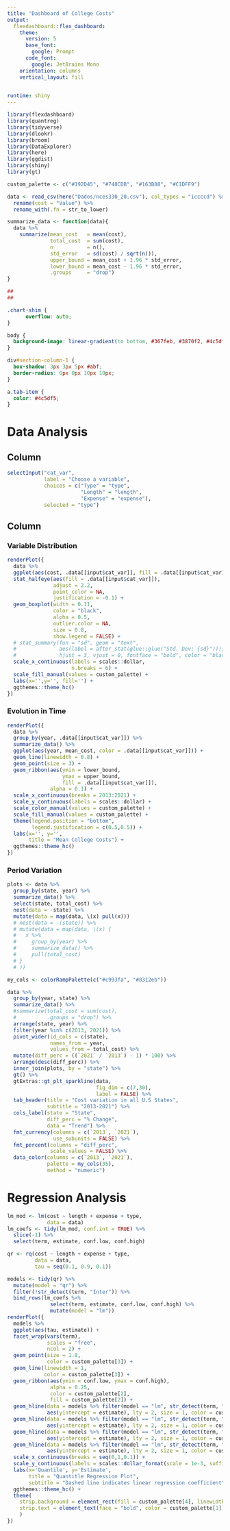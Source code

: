 ```yaml
---
title: "Dashboard of College Costs"
output: 
  flexdashboard::flex_dashboard:
    theme:
      version: 5
      base_font:
        google: Prompt
      code_font:
        google: JetBrains Mono
    orientation: columns
    vertical_layout: fill
    

runtime: shiny
---
```


```r
library(flexdashboard)
library(quantreg)
library(tidyverse)
library(dlookr)
library(broom)
library(DataExplorer)
library(here)
library(ggdist)
library(shiny)
library(gt)

custom_palette <- c("#192D45", "#748CDB", "#163B88", "#C1DFF9")

data <- read_csv(here("Dados/nces330_20.csv"), col_types = "iccccd") %>%
  rename(cost = "Value") %>%
  rename_with(.fn = str_to_lower)

summarize_data <- function(data){
  data %>%
    summarize(mean_cost   = mean(cost),
              total_cost  = sum(cost),
              n           = n(),
              std_error   = sd(cost) / sqrt(n()),
              upper_bound = mean_cost + 1.96 * std_error,
              lower_bound = mean_cost - 1.96 * std_error,
              .groups     = "drop")
}

## 
##

```

```css
.chart-shim {
      overflow: auto;
}

body {
  background-image: linear-gradient(to bottom, #367feb, #3870f2, #4c5df5, #6744f3, #8312eb);
}

div#section-column-1 {
  box-shadow: 3px 3px 5px #abf;
  border-radius: 0px 0px 10px 10px;
}

a.tab-item {
  color: #4c5df5;
}

```


# Data Analysis

## Column {.sidebar data-width="200"}

```r
selectInput("cat_var",
            label = "Choose a variable", 
            choices = c("Type" = "type",
                        "Length" = "length",
                        "Expense" = "expense"), 
            selected = "type")
```

## Column {.tabset data-width="650"}

### Variable Distribution

```r
renderPlot({
  data %>% 
  ggplot(aes(cost, .data[[input$cat_var]], fill = .data[[input$cat_var]])) +
  stat_halfeye(aes(fill = .data[[input$cat_var]]),
               adjust = 2.2,
               point_color = NA,
               justification = -0.1) +
  geom_boxplot(width = 0.11, 
               color = "black",
               alpha = 0.5,
               outlier.color = NA,
               size = 0.8, 
               show.legend = FALSE) +
  # stat_summary(fun = "sd", geom = "text",
  #              aes(label = after_stat(glue::glue("Std. Dev: {sd}"))),
  #              hjust = 3, vjust = 0, fontface = "bold", color = "black") +
  scale_x_continuous(labels = scales::dollar,
                     n.breaks = 6) +
  scale_fill_manual(values = custom_palette) +
  labs(x='',y='', fill='') + 
  ggthemes::theme_hc()
})


```

### Evolution in Time

```r
renderPlot({
  data %>% 
  group_by(year, .data[[input$cat_var]]) %>% 
  summarize_data() %>% 
  ggplot(aes(year, mean_cost, color = .data[[input$cat_var]])) +
  geom_line(linewidth = 0.8) +
  geom_point(size = 3) +
  geom_ribbon(aes(ymin = lower_bound,
                  ymax = upper_bound, 
                  fill = .data[[input$cat_var]]), 
              alpha = 0.1) +
  scale_x_continuous(breaks = 2013:2021) +
  scale_y_continuous(labels = scales::dollar) +
  scale_color_manual(values = custom_palette) +
  scale_fill_manual(values = custom_palette) +
  theme(legend.position = "bottom",
        legend.justification = c(0.5,0.5)) +
  labs(x='', y='',
       title = "Mean College Costs") +
  ggthemes::theme_hc()
})
```

### Period Variation

```r
plots <- data %>% 
  group_by(state, year) %>% 
  summarize_data() %>% 
  select(state, total_cost) %>% 
  nest(data = -state) %>% 
  mutate(data = map(data, \(x) pull(x)))
  # nest(data = -(state)) %>% 
  # mutate(data = map(data, \(x) {
  #   x %>%
  #     group_by(year) %>%
  #     summarize_data() %>% 
  #     pull(total_cost)
  # }
  # ))

my_cols <- colorRampPalette(c("#c993fa", "#8312eb"))

data %>%
  group_by(year, state) %>%
  summarize_data() %>%
  #summarize(total_cost = sum(cost),
  #          .groups = "drop") %>%
  arrange(state, year) %>%
  filter(year %in% c(2013, 2021)) %>%
  pivot_wider(id_cols = c(state),
              names_from = year,
              values_from = total_cost) %>%
  mutate(diff_perc = ((`2021` / `2013`) - 1) * 100) %>%
  arrange(desc(diff_perc)) %>% 
  inner_join(plots, by = "state") %>% 
  gt() %>%
  gtExtras::gt_plt_sparkline(data, 
                             fig_dim = c(7,30),
                             label = FALSE) %>% 
  tab_header(title = "Cost variation in all U.S States",
             subtitle = "2013-2021") %>% 
  cols_label(state = "State",
             diff_perc = "% Change",
             data = "Trend") %>%
  fmt_currency(columns = c(`2013`, `2021`),
               use_subunits = FALSE) %>%
  fmt_percent(columns = "diff_perc",
              scale_values = FALSE) %>% 
  data_color(columns = c(`2013`, `2021`),
             palette = my_cols(35),
             method = "numeric")

```

# Regression Analysis

```r
lm_mod <- lm(cost ~ length + expense + type,
             data = data)
lm_coefs <- tidy(lm_mod, conf.int = TRUE) %>%
  slice(-1) %>%
  select(term, estimate, conf.low, conf.high)

qr <- rq(cost ~ length + expense + type,
         data = data,
         tau = seq(0.1, 0.9, 0.1))

models <- tidy(qr) %>%
  mutate(model = "qr") %>%
  filter(!str_detect(term, "Inter")) %>%
  bind_rows(lm_coefs %>%
              select(term, estimate, conf.low, conf.high) %>%
              mutate(model = "lm")) 
renderPlot({
  models %>%
  ggplot(aes(tau, estimate)) +
  facet_wrap(vars(term),
             scales = "free", 
             ncol = 2) +
  geom_point(size = 1.8, 
             color = custom_palette[3]) +
  geom_line(linewidth = 1,
            color = custom_palette[3]) +
  geom_ribbon(aes(ymin = conf.low, ymax = conf.high),
              alpha = 0.25,
              color = custom_palette[2], 
              fill = custom_palette[2]) +
  geom_hline(data = models %>% filter(model == "lm", str_detect(term, "length")),
             aes(yintercept = estimate), lty = 2, size = 1, color = custom_palette[3]) +
  geom_hline(data = models %>% filter(model == "lm", str_detect(term, "expense")),
             aes(yintercept = estimate), lty = 2, size = 1, color = custom_palette[3]) +
  geom_hline(data = models %>% filter(model == "lm", str_detect(term, "In-State")),
             aes(yintercept = estimate), lty = 2, size = 1, color = custom_palette[3]) +
  geom_hline(data = models %>% filter(model == "lm", str_detect(term, "Out-of-State")),
             aes(yintercept = estimate), lty = 2, size = 1, color = custom_palette[3]) +
  scale_x_continuous(breaks = seq(0,1,0.1)) +
  scale_y_continuous(labels = scales::dollar_format(scale = 1e-3, suffix = "K")) +
  labs(x='Quantile', y='Estimate',
       title = "Quantitle Regression Plot",
       subtitle = "Dashed line indicates linear regression coefficient") +
  ggthemes::theme_hc() +
  theme(
    strip.background = element_rect(fill = custom_palette[4], linewidth = 1),
    strip.text = element_text(face = "bold", color = custom_palette[1])
    )
})

```

